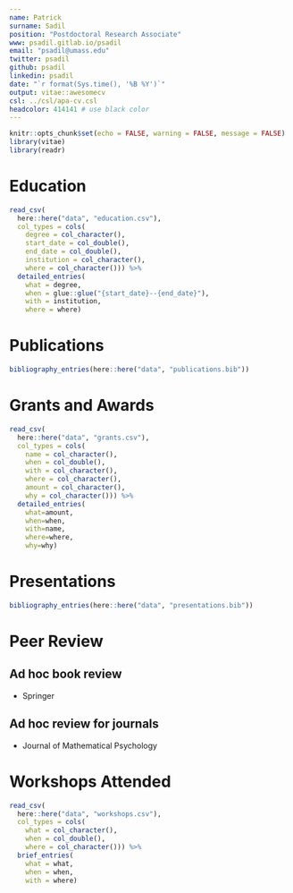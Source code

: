 ```yaml
---
name: Patrick
surname: Sadil
position: "Postdoctoral Research Associate"
www: psadil.gitlab.io/psadil
email: "psadil@umass.edu"
twitter: psadil
github: psadil
linkedin: psadil
date: "`r format(Sys.time(), '%B %Y')`"
output: vitae::awesomecv
csl: ../csl/apa-cv.csl 
headcolor: 414141 # use black color
---
```


```r
knitr::opts_chunk$set(echo = FALSE, warning = FALSE, message = FALSE)
library(vitae)
library(readr)
```

# Education

```r
read_csv(
  here::here("data", "education.csv"),
  col_types = cols(
    degree = col_character(),
    start_date = col_double(),
    end_date = col_double(),
    institution = col_character(),
    where = col_character())) %>%
  detailed_entries(
    what = degree,
    when = glue::glue("{start_date}--{end_date}"),
    with = institution,
    where = where)
```

# Publications

```r
bibliography_entries(here::here("data", "publications.bib"))
```

# Grants and Awards

```r
read_csv(
  here::here("data", "grants.csv"),
  col_types = cols(
    name = col_character(),
    when = col_double(),
    with = col_character(),
    where = col_character(),
    amount = col_character(),
    why = col_character())) %>% 
  detailed_entries(
    what=amount,
    when=when,
    with=name,
    where=where,
    why=why)

```

# Presentations

```r
bibliography_entries(here::here("data", "presentations.bib"))

```


# Peer Review

## Ad hoc book review

- Springer

## Ad hoc review for journals 

- Journal of Mathematical Psychology

# Workshops Attended

```r
read_csv(
  here::here("data", "workshops.csv"),
  col_types = cols(
    what = col_character(),
    when = col_double(),
    where = col_character())) %>% 
  brief_entries(
    what = what,
    when = when,
    with = where)

```


